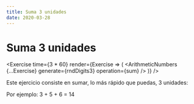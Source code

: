 ```yaml
---
title: Suma 3 unidades
date: 2020-03-28
---
```



# Suma 3 unidades

<Exercise
  time={3 * 60}
  render={Exercise => (
    <ArithmeticNumbers {...Exercise} generate={rndDigits3} operation={sum} />
  )}
/>

Este ejercicio consiste en sumar, lo más rápido que puedas, 3 unidades:

Por ejemplo: 3 + 5 + 6 = 14
